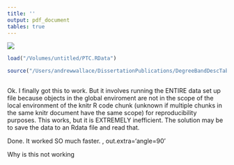 ```yaml
---
title: ''
output: pdf_document
tables: true
---
```


![](/Users/andrewwallace/Documents/PhD/Graphs/20150317_State_Dist_AA1.png)

```r
load("/Volumes/untitled/PTC.RData")

source("/Users/andrewwallace/DissertationPublications/DegreeBandDescTable.R")
 
``` 
 

Ok. I finally got this to work. But it involves running the ENTIRE data set up 
file because objects in the global enviroment are not in the scope of the local
environment of the knitr R code chunk (unknown if multiple chunks in the same 
knitr document have the same scope) for reproducibility purposes. This works, but 
it is EXTREMELY inefficient. The solution may be to save the data to an Rdata file
and read that. 

Done. It worked SO much faster. , out.extra='angle=90'

\begin{figure}
\centering
  \begin{subfigure}[t]{1\textwidth}
		\includegraphics[angle=0, scale=0.6] {/Users/andrewwallace/Downloads/A_36/A_16}
		\caption{Early Drop Outs}
	\end{subfigure}
	\begin{subfigure}[t]{1\textwidth}
```r
library(TraMineR)
load("/Volumes/untitled/PTC.BA1.RData")
load("/Volumes/untitled/PTC.BA2.RData")
load("/Volumes/untitled/PTC.AA1.RData")
load("/Volumes/untitled/PTC.AA2.RData")
source("/Users/andrewwallace/DissertationPublications/CreateStateSeqObj.R")
source("/Users/andrewwallace/DissertationPublications/CreateTopTwentyFiguresBA1.R")
```
  \caption{BA1}
	\end{subfigure}
	\begin{subfigure}[t]{1\textwidth}
```r
library(TraMineR)
load("/Volumes/untitled/PTC.BA1.RData")
load("/Volumes/untitled/PTC.BA2.RData")
load("/Volumes/untitled/PTC.AA1.RData")
load("/Volumes/untitled/PTC.AA2.RData")
source("/Users/andrewwallace/DissertationPublications/CreateStateSeqObj.R")
source("/Users/andrewwallace/DissertationPublications/CreateTopTwentyFiguresBA2.R")
```
		\caption{BA2}
	\end{subfigure}
\caption{Top Twenty Sequences, BA1 and BA2}
\label{fig:Top20SeqBA}
\end{figure}


\newpage

Why is this not working

